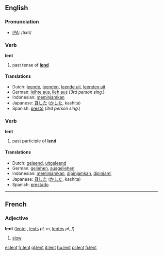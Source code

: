 {{see|Lent}}
==English==

===Pronunciation===
*[[w:IPA|IPA]]: /lεnt/

===Verb===
'''lent'''
# past tense of '''[[lend]]'''

====Translations====
*Dutch: [[leende]], [[leenden]], [[leende uit]], [[leenden uit]]
*German: [[leihte aus]], [[lieh aus]] (''3rd person sing.'')
*Indonesian: [[pinjam|meminjamkan]]
*Japanese: [[貸した]] ([[かした]], kashita)
*Spanish: [[prestó]] (''3rd person sing.'')

===Verb===
'''lent'''
# past participle of '''[[lend]]'''

====Translations====
*Dutch: [[geleend]], [[uitgeleend]]
*German: [[geliehen]], [[ausgeliehen]]
*Indonesian: [[pinjam|meminjamkan]], [[pinjam|dipinjamkan]], [[pinjam|dipinjami]]
*Japanese: [[貸した]] ([[かした]], kashita)
*Spanish: [[prestado]]

----

==French==
===Adjective===
'''lent''' {{m}} ([[lente]] {{f}}, [[lents]] ''pl, m'', [[lentes]] ''pl, f'')
# [[slow]]

[[el:lent]]
[[fr:lent]]
[[gl:lent]]
[[it:lent]]
[[hu:lent]]
[[pl:lent]]
[[fi:lent]]